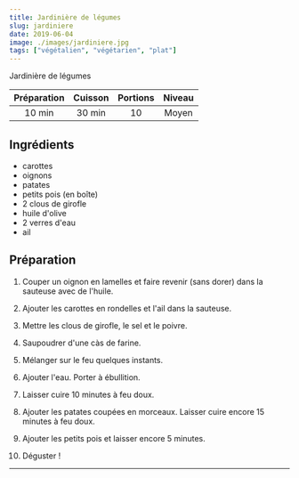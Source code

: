 ```yaml
---
title: Jardinière de légumes
slug: jardiniere
date: 2019-06-04
image: ./images/jardiniere.jpg
tags: ["végétalien", "végétarien", "plat"]
---
```


<StyledParagraph>Jardinière de légumes</StyledParagraph>

| Préparation | Cuisson | Portions | Niveau |
| :-: | :-: | :-: | :-: |
| 10 min | 30 min | 10 | Moyen |

## Ingrédients
- <ListItem>carottes</ListItem>
- <ListItem>oignons</ListItem>
- <ListItem>patates</ListItem>
- <ListItem>petits pois (en boîte)</ListItem>
- <ListItem>2 clous de girofle</ListItem>
- <ListItem>huile d'olive</ListItem>
- <ListItem>2 verres d'eau</ListItem>
- <ListItem>ail</ListItem>

## Préparation

1. Couper un oignon en lamelles et faire revenir (sans dorer) dans la sauteuse avec de l'huile.

2. Ajouter les carottes en rondelles et l'ail dans la sauteuse.

3. Mettre les clous de girofle, le sel et le poivre.

4. Saupoudrer d'une càs de farine.

5. Mélanger sur le feu quelques instants.

6. Ajouter l'eau. Porter à ébullition.

7. Laisser cuire 10 minutes à feu doux.

8. Ajouter les patates coupées en morceaux. Laisser cuire encore 15 minutes à feu doux.

9. Ajouter les petits pois et laisser encore 5 minutes.

10. Déguster !

---
